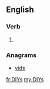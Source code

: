 ==English==

===Verb===
{{head|en|verb form}}

# {{en-third-person singular of|DIY}}

===Anagrams===
* [[yids#English|yids]]

[[fr:DIYs]]
[[my:DIYs]]